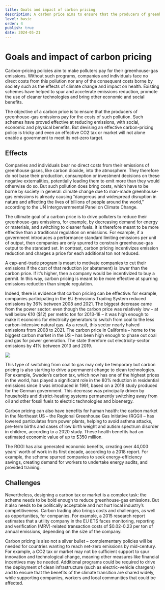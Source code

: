 ```yaml
---
title: Goals and impact of carbon pricing
description: A carbon price aims to ensure that the producers of greenhouse-gas emissions pay for the costs of such pollution. Such schemes have proved effective at reducing emissions, with social, economic and physical benefits. But devising an effective carbon-pricing policy is tricky.
level: basic
order: 4
publish: true
date: 2024-05-21
---
```


# Goals and impact of carbon pricing

Carbon-pricing policies aim to make polluters pay for their greenhouse-gas emissions. Without such programs, companies and individuals face no direct costs from this pollution nor any of the consequent costs borne by society such as the effects of climate change and impact on health. Existing schemes have helped to spur and accelerate emissions reduction, promote the use of cleaner technologies and bring other economic and social benefits.

<KeyMessage>
  The objective of a carbon price is to ensure that the producers of
  greenhouse-gas emissions pay for the costs of such pollution. Such schemes
  have proved effective at reducing emissions, with social, economic and
  physical benefits. But devising an effective carbon-pricing policy is tricky
  and even an effective CO2 tax or market will not alone enable a government to
  meet its net-zero target.
</KeyMessage>

## Effects

Companies and individuals bear no direct costs from their emissions of greenhouse gases, like carbon dioxide, into the atmosphere. They therefore do not base their production, consumption or investment decisions on these negative externalities, potentially leading them to emit more than they would otherwise do so. But such pollution does bring costs, which have to be borne by society in general: climate change due to man-made greenhouse-gas emissions is already causing “dangerous and widespread disruption in nature and affecting the lives of billions of people around the world,” according to the UN Intergovernmental Panel on Climate Change.

The ultimate goal of a carbon price is to drive polluters to reduce their greenhouse-gas emissions, for example, by decreasing demand for energy or materials, and switching to cleaner fuels. It is therefore meant to be more effective than a traditional regulation on emissions. For example, if a government introduces a performance standard limiting emissions per unit of output, then companies are only spurred to constrain greenhouse-gas output to the standard set. In contrast, carbon pricing incentivizes emission reduction and charges a price for each additional ton not reduced.

A cap-and-trade program is meant to motivate companies to cut their emissions if the cost of that reduction (or abatement) is lower than the carbon price. If it’s higher, then a company would be incentivized to buy a permit. In this way, carbon pricing is meant to be more effective at spurring emissions reduction than simple regulation. 

Indeed, there is evidence that carbon pricing can be effective: for example, companies participating in the EU Emissions Trading System reduced emissions by 36% between 2008 and 2021. The biggest decrease came from the power sector: even though the carbon price was relatively low – at well below €10 ($12) per metric ton for 2013-18 – it was high enough to make it economic for electricity generators to switch from coal to the less carbon-intensive natural gas. As a result, this sector nearly halved emissions from 2008 to 2021. The carbon price in California – home to the biggest carbon market in the US – has been high enough to phase out coal and gas for power generation. The state therefore cut electricity-sector emissions by 41% between 2013 and 2019.

<Image src="impact-1.png" ratio={0} />

This type of switching from coal to gas may only be temporary but carbon pricing is also starting to drive a permanent change to clean technologies. For example, Sweden’s carbon tax, which now has one of the highest prices in the world, has played a significant role in the 80% reduction in residential emissions since it was introduced in 1991, based on a 2018 study produced for the German government. This decrease was principally driven by households and district-heating systems permanently switching away from oil and other fossil fuels to electric technologies and bioenergy.

Carbon pricing can also have benefits for human health: the carbon market in the Northeast US – the Regional Greenhouse Gas Initiative (RGGI) – has lowered particulates from power plants, helping to avoid asthma attacks, pre-term births and cases of low birth weight and autism spectrum disorder in children, according to a 2020 study. These health benefits had an estimated economic value of up to $350 million.

The RGGI has also generated economic benefits, creating over 44,000 years’ worth of work in its first decade, according to a 2018 report. For example, the scheme spurred companies to seek energy-efficiency savings, creating demand for workers to undertake energy audits, and provided training.

## Challenges

Nevertheless, designing a carbon tax or market is a complex task: the scheme needs to be bold enough to reduce greenhouse-gas emissions. But it also needs to be politically acceptable and not hurt local industry’s competitiveness. Carbon trading also brings costs and challenges, as well as opportunities, for companies. For example, a 2015 research report estimates that a utility company in the EU ETS faces monitoring, reporting and verification (MRV)-related transaction costs of $0.02-0.23 per ton of annual emissions, depending on the size of the company.

Carbon pricing is also not a silver bullet – complementary policies will be needed for countries wanting to reach net-zero emissions by mid-century. For example, a CO2 tax or market may not be sufficient support to spur innovation and technological change, meaning other measures like financial incentives may be needed. Additional programs could be required to drive the deployment of clean infrastructure (such as electric-vehicle chargers) and to ensure that the benefits of the climate transition are shared widely, while supporting companies, workers and local communities that could be affected.
